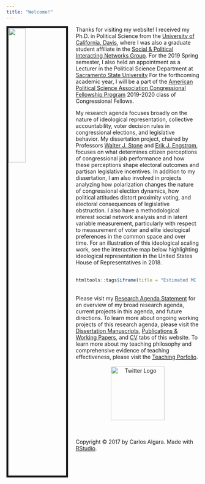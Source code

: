 ```yaml
---
title: "Welcome!"
---
```


<img src="/Users/carlosalgara/Dropbox/Github_Website/calgara.github.io/figures/Bio_Photo.JPG" style="width:30%; border:5px solid; margin-right: 20px" align="left">

Thanks for visiting my website! I received my Ph.D. in Political Science from the [University of California, Davis](http://ps.ucdavis.edu/), where I was also a graduate student affiliate in the [Social & Political Interacting Networks Group](https://spins.faculty.ucdavis.edu). For the 2019 Spring semester, I also held an appointment as a Lecturer in the Political Science Department at [Sacramento State University](https://www.csus.edu/govt/) For the forthcoming academic year, I will be a part of the [American Political Science Association Congressional Fellowship Program](https://www.apsanet.org/cfp) 2019-2020 class of Congressional Fellows.        
  
My research agenda focuses broadly on the nature of ideological representation, collective accountability, voter decision rules in congressional elections, and legislative behavior. My dissertation project, chaired by Professors [Walter J. Stone](http://ps.ucdavis.edu/people/wstone) and [Erik J. Engstrom](http://ps.ucdavis.edu/people/engstrom), focuses on what determines citizen perceptions of congressional job performance and how these perceptions shape electoral outcomes and partisan legislative incentives. In addition to my dissertation, I am also involved in projects analyzing how polarization changes the nature of congressional election dynamics, how political attitudes distort proximity voting, and electoral consequences of legislative obstruction. I also have a methodological interest social network analysis and in latent variable measurement, particularly with respect to measurement of voter and elite ideological preferences in the common space and over time. For an illustration of this ideological scaling work, see the interactive map below highlighting ideological representation in the United States House of Representatives in 2018.  
<br>
<center>
```r
htmltools::tags$iframe(title = "Estimated MC Ideology 2018", src = "legislator_ideology_2018.html",scrolling="no",width = "800",height="400")
```
</center>
<br>
Please visit my [Research Agenda Statement](Algara_Research_Statement.pdf) for an overview of my broad research agenda, current projects in this agenda, and future directions. To learn more about ongoing working projects of this research agenda, please visit the [Dissertation Manuscripts](https://calgara.github.io/dissertation.html), [Publications & Working Papers](https://calgara.github.io/working_papers.html), and [CV](https://calgara.github.io/cv.html) tabs of this website. To learn more about my teaching philosophy and comprehensive evidence of teaching effectiveness, please visit the [Teaching Porfolio](https://calgara.github.io/teaching.html).    
<br>
  <center>
  <a href = "https://twitter.com/algaraca"><img src="/Users/carlosalgara/Dropbox/Github_Website/calgara.github.io/figures/twitter.png" alt="Twitter Logo" style="width:140px;" align ="center"></a>
  </center>
  <br/>
  <br/>
  <p>Copyright &copy; 2017 by Carlos Algara. Made with [RStudio](https://www.rstudio.com).</p>
  
  <script>
  (function(i,s,o,g,r,a,m){i['GoogleAnalyticsObject']=r;i[r]=i[r]||function(){
    (i[r].q=i[r].q||[]).push(arguments)},i[r].l=1*new Date();a=s.createElement(o),
    m=s.getElementsByTagName(o)[0];a.async=1;a.src=g;m.parentNode.insertBefore(a,m)
  })(window,document,'script','https://www.google-analytics.com/analytics.js','ga');

ga('create', 'UA-100362112-1', 'auto');
ga('send', 'pageview');

</script>